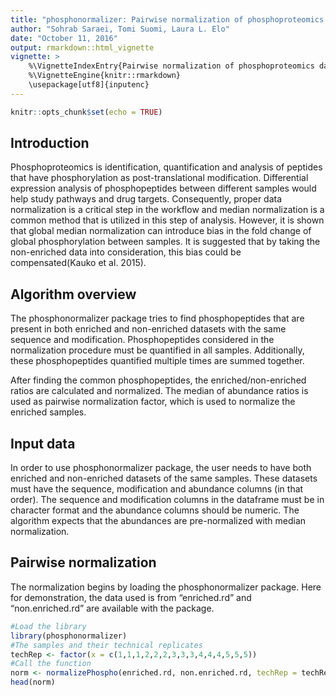 ```yaml
---
title: "phosphonormalizer: Pairwise normalization of phosphoproteomics data"
author: "Sohrab Saraei, Tomi Suomi, Laura L. Elo"
date: "October 11, 2016"
output: rmarkdown::html_vignette
vignette: >
    %\VignetteIndexEntry{Pairwise normalization of phosphoproteomics data}
    %\VignetteEngine{knitr::rmarkdown}
    \usepackage[utf8]{inputenc}
---
```

```r
knitr::opts_chunk$set(echo = TRUE)
```

## Introduction

Phosphoproteomics is identification, quantification and analysis of peptides that have phosphorylation as post-translational modification. Differential expression analysis of phosphopeptides between different samples would help study pathways and drug targets. Consequently, proper data normalization is a critical step in the workflow and median normalization is a common method that is utilized in this step of analysis. However, it is shown that global median normalization can introduce bias in the fold change of global phosphorylation between samples. It is suggested that by taking the non-enriched data into consideration, this bias could be compensated(Kauko et al. 2015).

## Algorithm overview

The phosphonormalizer package tries to find phosphopeptides that are present in both enriched and non-enriched datasets with the same sequence and modification. Phosphopeptides considered in the normalization procedure must be quantified in all samples. Additionally, these phosphopeptides quantified multiple times are summed together.

After finding the common phosphopeptides, the enriched/non-enriched ratios are calculated and normalized. The median of abundance ratios is used as pairwise normalization factor, which is used to normalize the enriched samples.

## Input data

In order to use phosphonormalizer package, the user needs to have both enriched and non-enriched datasets of the same samples. These datasets must have the sequence, modification and abundance columns (in that order). The sequence and modification columns in the dataframe must be in character format and the abundance columns should be numeric. The algorithm expects that the abundances are pre-normalized with median normalization.


## Pairwise normalization

The normalization begins by loading the phosphonormalizer package. Here for demonstration, the data used is from "enriched.rd" and "non.enriched.rd" are available with the package.



```r
#Load the library
library(phosphonormalizer)
#The samples and their technical replicates
techRep <- factor(x = c(1,1,1,2,2,2,3,3,3,4,4,4,5,5,5))
#Call the function
norm <- normalizePhospho(enriched.rd, non.enriched.rd, techRep = techRep)
head(norm)
```
